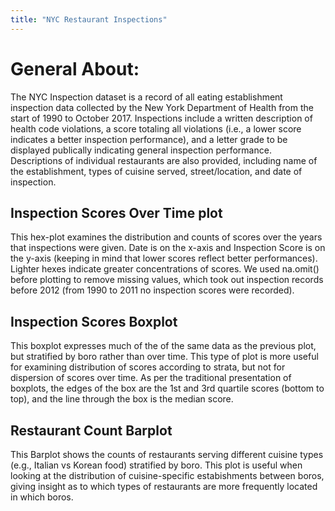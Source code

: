 ```yaml
---
title: "NYC Restaurant Inspections"
---
```


# General About:
The NYC Inspection dataset is a record of all eating establishment inspection data collected by the New York Department of Health from the start of 1990 to October 2017. Inspections include a written description of health code violations, a score totaling all violations (i.e., a lower score indicates a better inspection performance), and a letter grade to be displayed publically indicating general inspection performance. Descriptions of individual restaurants are also provided, including name of the establishment,  types of cuisine served, street/location, and date of inspection. 


## Inspection Scores Over Time plot
This hex-plot examines the distribution and counts of scores over the years that inspections were given. Date is on the x-axis and Inspection Score is on the y-axis (keeping in mind that lower scores reflect better performances). Lighter hexes indicate greater concentrations of scores. We used na.omit() before plotting to remove missing values, which took out inspection records before 2012 (from 1990 to 2011 no inspection scores were recorded). 

## Inspection Scores Boxplot
This boxplot expresses much of the of the same data as the previous plot, but stratified by boro rather than over time. This type of plot is more useful for examining distribution of scores according to strata, but not for dispersion of scores over time. As per the traditional presentation of boxplots, the edges of the box are the 1st and 3rd quartile scores (bottom to top), and the line through the box is the median score.

## Restaurant Count Barplot
This Barplot shows the counts of restaurants serving different cuisine types (e.g., Italian vs Korean food) stratified by boro. This plot is useful when looking at the distribution of cuisine-specific estabishments between boros, giving insight as to which types of restaurants are more frequently located in which boros. 

